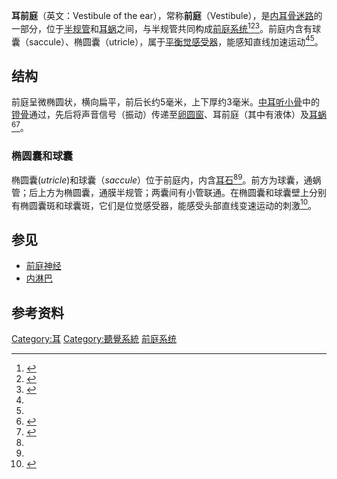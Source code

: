 {{Expand language|1=en|time=2021-03-01T03:38:02+00:00}}
{{Infobox anatomy
| Name = 耳前庭
| Image = Sobo 1911 772.png
| Width = 
| Caption = 半规管（左）、耳前庭（中）、耳蜗（右）
| Image2 = 
| Caption2 = 
| System = 
| Latin = vestibulum labyrinthi, vestibulum auris
| Greek = 
| Precursor = 
| Artery = 
| Vein = 
| Nerve = 
| Lymph = 
| part_of = [[内耳|内耳]][[骨迷路|骨迷路]]
}}
{{Ear series}}
'''耳前庭'''（英文：Vestibule of the ear），常称'''前庭'''（Vestibule），是[[內耳|内耳]][[骨迷路|骨迷路]]的一部分，位于[[半规管|半规管]]和[[耳蜗|耳蜗]]之间，与半规管共同构成[[前庭系统|前庭系统]]<ref name=":0">{{Cite web|title=Vestibule of the Ear - an overview|url=https://www.sciencedirect.com/topics/medicine-and-dentistry/vestibule-of-the-ear|accessdate=2021-03-01|work=|publisher=Science Direct|language=en|archive-date=2021-12-07|archive-url=https://web.archive.org/web/20211207042802/https://www.sciencedirect.com/topics/medicine-and-dentistry/vestibule-of-the-ear|dead-url=no}}</ref><ref>{{Cite web|title=Vestibular system|url=https://www.britannica.com/science/vestibular-system|accessdate=2021-03-01|work=|publisher=Encyclopedia Britannica|language=en|archive-date=2020-10-26|archive-url=https://web.archive.org/web/20201026115709/https://www.britannica.com/science/vestibular-system|dead-url=no}}</ref><ref name=":1">{{Cite web|title=Bony Labyrinth - an overview|url=https://www.sciencedirect.com/topics/medicine-and-dentistry/bony-labyrinth|accessdate=2021-03-01|work=|publisher=Science Direct|language=en}}</ref>。前庭内含有球囊（saccule）、椭圆囊（utricle），属于[[平衡觉|平衡觉]][[感受器|感受器]]，能感知直线加速运动<ref name=":0" /><ref name=":02" />。

== 结构 ==
前庭呈微椭圆状，横向扁平，前后长约5毫米，上下厚约3毫米。[[中耳|中耳]][[听小骨|听小骨]]中的[[镫骨|镫骨]]通过{{link-en|镫骨环状韧带|Annular ligament of stapes}}，先后将声音信号（振动）传递至[[卵圓窗|卵圆窗]]、耳前庭（其中有液体）及[[耳蜗|耳蜗]]<ref>{{Cite web|title=Stapediovestibular joint|url=https://radiopaedia.org/articles/stapediovestibular-joint?lang=us|accessdate=2021-03-01|last=Bell|first=Daniel J.|work=Radiopaedia|language=en-US|archive-date=2021-04-28|archive-url=https://web.archive.org/web/20210428215212/https://radiopaedia.org/articles/stapediovestibular-joint?lang=us|dead-url=no}}</ref><ref>{{Cite web|title=Oval window|url=https://radiopaedia.org/articles/oval-window?lang=us|accessdate=2021-03-01|last=Bell|first=Daniel J.|work=Radiopaedia|language=en-US|archive-date=2021-04-29|archive-url=https://web.archive.org/web/20210429011238/https://radiopaedia.org/articles/oval-window?lang=us|dead-url=no}}</ref>。

=== 椭圆囊和球囊 ===
椭圆囊(''utricle'')和球囊（''saccule''）位于前庭内，内含[[耳石|耳石]]<ref name=":0" /><ref name=":1" />。前方为球囊，通蜗管；后上方为椭圆囊，通膜半规管；两囊间有小管联通。在椭圆囊和球囊壁上分别有椭圆囊斑和球囊斑，它们是位觉感受器，能感受头部直线变速运动的刺激<ref name=":02">{{Cite book|chapter=Neuroanatomy, Cranial Nerve 8 (Vestibulocochlear)|title=StatPearls|url=http://www.ncbi.nlm.nih.gov/books/NBK537359/|publisher=StatPearls Publishing|date=2021|location=Treasure Island (FL)|pmid=30726044|first=Bruno|last=Bordoni|first2=Nicholas L.|last2=Mankowski|first3=Daniel T.|last3=Daly}}</ref>。

== 参见 ==

* [[前庭神经|前庭神经]]
*[[内淋巴|内淋巴]]

== 参考资料 ==
{{reflist|2}}

[[Category:耳|Category:耳]]
[[Category:聽覺系統|Category:聽覺系統]]
[[Category:前庭系统|]]